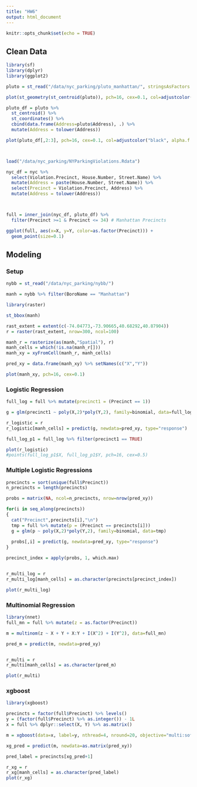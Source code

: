 ```yaml
---
title: "HW6"
output: html_document
---
```


```r
knitr::opts_chunk$set(echo = TRUE)
```

## Clean Data

```r
library(sf)
library(dplyr)
library(ggplot2)

pluto = st_read("/data/nyc_parking/pluto_manhattan/", stringsAsFactors = FALSE, quiet = TRUE)

plot(st_geometry(st_centroid(pluto)), pch=16, cex=0.1, col=adjustcolor("black", alpha.f = 0.1))

pluto_df = pluto %>% 
  st_centroid() %>% 
  st_coordinates() %>% 
  cbind(data.frame(Address=pluto$Address), .) %>%
  mutate(Address = tolower(Address))

plot(pluto_df[,2:3], pch=16, cex=0.1, col=adjustcolor("black", alpha.f = 0.1), asp=1)



load("/data/nyc_parking/NYParkingViolations.Rdata")

nyc_df = nyc %>%
  select(Violation.Precinct, House.Number, Street.Name) %>%
  mutate(Address = paste(House.Number, Street.Name)) %>%
  select(Precinct = Violation.Precinct, Address) %>%
  mutate(Address = tolower(Address))



full = inner_join(nyc_df, pluto_df) %>% 
  filter(Precinct >=1 & Precinct <= 34) # Manhattan Precincts

ggplot(full, aes(x=X, y=Y, color=as.factor(Precinct))) +
  geom_point(size=0.1)
```


## Modeling

### Setup

```r
nybb = st_read("/data/nyc_parking/nybb/")

manh = nybb %>% filter(BoroName == "Manhattan")

library(raster)

st_bbox(manh)

rast_extent = extent(c(-74.04773,-73.90665,40.68292,40.87904))
r = raster(rast_extent, nrow=300, ncol=100)

manh_r = rasterize(as(manh,"Spatial"), r)
manh_cells = which(!is.na(manh_r[]))
manh_xy = xyFromCell(manh_r, manh_cells)

pred_xy = data.frame(manh_xy) %>% setNames(c("X","Y"))

plot(manh_xy, pch=16, cex=0.1)
```


### Logistic Regression

```r
full_log = full %>% mutate(precinct1 = (Precinct == 1)) 

g = glm(precinct1 ~ poly(X,2)*poly(Y,2), family=binomial, data=full_log)

r_logistic = r
r_logistic[manh_cells] = predict(g, newdata=pred_xy, type="response")

full_log_p1 = full_log %>% filter(precinct1 == TRUE)

plot(r_logistic)
#points(full_log_p1$X, full_log_p1$Y, pch=16, cex=0.5)
```

### Multiple Logistic Regressions

```r
precincts = sort(unique(full$Precinct))
n_precincts = length(precincts)

probs = matrix(NA, ncol=n_precincts, nrow=nrow(pred_xy))

for(i in seq_along(precincts))
{
  cat("Precinct",precincts[i],"\n")
  tmp = full %>% mutate(p = (Precinct == precincts[i])) 
  g = glm(p ~ poly(X,2)*poly(Y,2), family=binomial, data=tmp)
  
  probs[,i] = predict(g, newdata=pred_xy, type="response")
}

precinct_index = apply(probs, 1, which.max)


r_multi_log = r
r_multi_log[manh_cells] = as.character(precincts[precinct_index])

plot(r_multi_log)

```

### Multinomial Regression

```r
library(nnet)
full_mn = full %>% mutate(z = as.factor(Precinct))

m = multinom(z ~ X + Y + X:Y + I(X^2) + I(Y^2), data=full_mn)

pred_m = predict(m, newdata=pred_xy)


r_multi = r
r_multi[manh_cells] = as.character(pred_m)

plot(r_multi)
```


### xgboost

```r
library(xgboost)

precincts = factor(full$Precinct) %>% levels()
y = (factor(full$Precinct) %>% as.integer()) - 1L
x = full %>% dplyr::select(X, Y) %>% as.matrix()

m = xgboost(data=x, label=y, nthread=4, nround=20, objective="multi:softmax", num_class=length(precincts))

xg_pred = predict(m, newdata=as.matrix(pred_xy))

pred_label = precincts[xg_pred+1]

r_xg = r
r_xg[manh_cells] = as.character(pred_label)
plot(r_xg)

```

